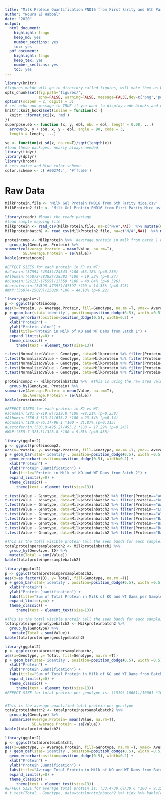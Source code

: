 ```yaml
---
title: "Milk Protein Quantification PND16 from First Parity and 6th Parity Mice"
author: "Noura El Habbal"
date: "2020"
output:
  html_document:
    highlight: tango
    keep_md: yes
    number_sections: yes
    toc: yes
  pdf_document:
    highlight: tango
    keep_tex: yes
    number_sections: yes
    toc: yes
---
```


```r
library(knitr)
#figures makde will go to directory called figures, will make them as both png and pdf files 
opts_chunk$set(fig.path='figures/',
               echo=FALSE, warning=FALSE, message=FALSE,dev=c('png','pdf'))
options(scipen = 2, digits = 3)
# set echo and message to TRUE if you want to display code blocks and code output respectively
knitr::knit_hooks$set(inline = function(x) {
  knitr:::format_sci(x, 'md')
})
superpose.eb <- function (x, y, ebl, ebu = ebl, length = 0.08, ...)
  arrows(x, y + ebu, x, y - ebl, angle = 90, code = 3,
  length = length, ...)
  
se <- function(x) sd(x, na.rm=T)/sqrt(length(x))
#load these packages, nearly always needed
library(tidyr)
library(dplyr)
library(broom)
# sets maize and blue color scheme
color.scheme <- c('#00274c', '#ffcb05')
```

# Raw Data

```r
MilkProtein.file <- 'Milk Gel Protein PND16 from 6th Parity Mice.csv'
MilkProtein2.file <- 'Milk Gel Protein PND16 from First Parity Mice using Licor.csv'
```

```r
library(readr) #loads the readr package
#load sample mapping file
Milkprotein <- read_csv(MilkProtein.file, na=c("N/A",NA))  %>% mutate(Genotype = relevel(as.factor(Genotype), ref="WT"))
Milkproteinbatch2 <- read_csv(MilkProtein2.file, na=c("N/A",NA))  %>% mutate(Genotype = relevel(as.factor(Genotype), ref="WT"))
```


```r
proteincomp <- Milkprotein %>%  #average protein in milk from batch 1 using raw values, gel done by Gregg lab
  group_by(Genotype, Protein) %>%
summarize(Average.Protein = mean(Value, na.rm=T),
        SE.Average.Protein = se(Value))
kable(proteincomp)

#EFFECT SIZES for each protein in KO vs WT:
#aCasein:(37594-24543)/24543 *100 =53.18% (p=0.236)
#Albumin:(45872-38382)/38382 *100 = 19.52% (p=0.27)
#bCasein:(26135-17559)/17559 *100 = 48.84% (p=0.326)
#Lactoferrin:(54190-47397)/47397 *100 = 14.33% (p=0.525)
#WAP:(36074-25020)/25020 *100 = 44.18% (p=0.22)

library(ggplot2)
p <- ggplot(proteincomp,
aes(x=Protein, y= Average.Protein, fill=Genotype, na.rm =T, ymax= Average.Protein + SE.Average.Protein, ymin=Average.Protein - SE.Average.Protein))  
p + geom_bar(stat='identity', position=position_dodge(0.5), width =0.5) +
  geom_errorbar(position=position_dodge(0.5), width=0.2) +
  xlab("Protein") +
  ylab("Protein Value") +
  labs(title="Protein in Milk of KO and WT Dams from Batch 1") +
  expand_limits(y=0) +
  theme_classic() +
     theme(text = element_text(size=13)) 

t.test(NormalizedValue ~ Genotype, data=Milkprotein %>% filter(Protein=="aCasein")) %>% tidy %>% kable(caption="Welch's t-test for effects of maternal genotype on aCasein milk composition")  #0.236
t.test(NormalizedValue ~ Genotype, data=Milkprotein %>% filter(Protein=="bCasein")) %>% tidy %>% kable(caption="Welch's t-test for effects of maternal genotype on bCasein milk composition") #0.326
t.test(NormalizedValue ~ Genotype, data=Milkprotein %>% filter(Protein=="WAP")) %>% tidy %>% kable(caption="Welch's t-test for effects of maternal genotype on WAP milk composition") #0.22
t.test(NormalizedValue ~ Genotype, data=Milkprotein %>% filter(Protein=="Lactoferrin")) %>% tidy %>% kable(caption="Welch's t-test for effects of maternal genotype on Lactoferrin milk composition") #0.525
t.test(NormalizedValue ~ Genotype, data=Milkprotein %>% filter(Protein=="Albumin")) %>% tidy %>% kable(caption="Welch's t-test for effects of maternal genotype on Albumin milk composition") #0.27

```

```r
proteincomp2 <- Milkproteinbatch2 %>%  #this is using the raw area values from the LiCOR machine
  group_by(Genotype, Protein) %>%
summarize(Average.Protein = mean(Value, na.rm=T),
        SE.Average.Protein = se(Value))
kable(proteincomp2)

#EFFECT SIZES for each protein in KO vs WT:
#aCasein:(281.8-219.8)/219.8 *100 =28.21% (p=0.238)
#Albumin:(756.3-613.2)/613.2 *100 = 23.34% (p=0.14)
#bCasein:(120.0-96.1)/96.1 *100 = 24.87% (p=0.315)
#Lactoferrin:(580.8-495.2)/495.2 *100 = 17.29% (p=0.245)
#WAP:(355.7-323.8)/323.8 *100 = 9.85% (p=0.438)

library(ggplot2)
p <- ggplot(proteincomp2,
aes(x=Protein, y= Average.Protein, fill=Genotype, na.rm =T, ymax= Average.Protein + SE.Average.Protein, ymin=Average.Protein - SE.Average.Protein))  
p + geom_bar(stat='identity', position=position_dodge(0.5), width =0.5) +
  geom_errorbar(position=position_dodge(0.5), width=0.2) +
  xlab("Protein") +
  ylab("Protein Quantification") +
  labs(title="Protein in Milk of KO and WT Dams from Batch 2") +
  expand_limits(y=0) +
  theme_classic() +
     theme(text = element_text(size=13)) 

t.test(Value ~ Genotype, data=Milkproteinbatch2 %>% filter(Protein=="aCasein")) %>% tidy %>% kable(caption="Welch's t-test for effects of maternal genotype on aCasein milk composition") #0.238
t.test(Value ~ Genotype, data=Milkproteinbatch2 %>% filter(Protein=="bCasein")) %>% tidy %>% kable(caption="Welch's t-test for effects of maternal genotype on bCasein milk composition") #0.315
t.test(Value ~ Genotype, data=Milkproteinbatch2 %>% filter(Protein=="WAP")) %>% tidy %>% kable(caption="Welch's t-test for effects of maternal genotype on WAP milk composition") #0.438
t.test(Value ~ Genotype, data=Milkproteinbatch2 %>% filter(Protein=="Lactoferrin")) %>% tidy %>% kable(caption="Welch's t-test for effects of maternal genotype on Lactoferrin milk composition") #0.245
t.test(Value ~ Genotype, data=Milkproteinbatch2 %>% filter(Protein=="Albumin")) %>% tidy %>% kable(caption="Welch's t-test for effects of maternal genotype on Albumin milk composition") #0.14
t.test(Value ~ Genotype, data=Milkproteinbatch2 %>% filter(Protein=="Band1")) %>% tidy %>% kable(caption="Welch's t-test for effects of maternal genotype on Albumin milk composition") #0.949
t.test(Value ~ Genotype, data=Milkproteinbatch2 %>% filter(Protein=="Band2")) %>% tidy %>% kable(caption="Welch's t-test for effects of maternal genotype on Albumin milk composition") #0.618
t.test(Value ~ Genotype, data=Milkproteinbatch2 %>% filter(Protein=="Band6")) %>% tidy %>% kable(caption="Welch's t-test for effects of maternal genotype on Albumin milk composition") #0.261
t.test(Value ~ Genotype, data=Milkproteinbatch2 %>% filter(Protein=="Band8")) %>% tidy %>% kable(caption="Welch's t-test for effects of maternal genotype on Albumin milk composition") #0.103
```

```r
#This is the total visible protein (all the seen bands for each sample) per sample in batch 2
totalproteinpersamplebatch2 <- Milkproteinbatch2 %>% 
  group_by(Genotype, ID) %>%
  mutate(Total = sum(Value))
kable(totalproteinpersamplebatch2)

library(ggplot2)
p <- ggplot(totalproteinpersamplebatch2,
aes(x=as.factor(ID), y= Total, fill=Genotype, na.rm =T))
p + geom_bar(stat='identity', position=position_dodge(0.5), width =0.5) +
  xlab("Protein") +
  ylab("Protein Quantification") +
  labs(title="Sum of Total Protein in Milk of KO and WT Dams per Sample from Batch 2") +
  expand_limits(y=0) +
  theme_classic() +
     theme(text = element_text(size=13)) 

#This is the total visible protein (all the seen bands for each sample) per genotype in batch 2
totalproteinpergenotypebatch2 <- Milkproteinbatch2 %>% 
  group_by(Genotype) %>%
   mutate(Total = sum(Value))
kable(totalproteinpergenotypebatch2)

library(ggplot2)
p <- ggplot(totalproteinpersamplebatch2,
aes(x=Genotype, y= Total, fill=Genotype, na.rm =T))
p + geom_bar(stat='identity', position=position_dodge(0.5), width =0.5) +
  xlab("Protein") +
  ylab("Protein Quantification") +
  labs(title="Sum of Total Protein in Milk of KO and WT Dams from Batch 2") +
  expand_limits(y=0) +
  theme_classic() +
     theme(text = element_text(size=13)) 
#EFFECT SIZE for total protein per genotype is: (15193-10661)/10661 *100 = 42.5%


#This is the average quantified total protein per genotype
totalproteinbatch2 <- totalproteinpersamplebatch2 %>%
  group_by(Genotype) %>%
  summarize(Average.Protein= mean(Value, na.rm=T),
            SE.Average.Protein = se(Value))
kable(totalproteinbatch2)

library(ggplot2)
p <- ggplot(totalproteinbatch2,
aes(x=Genotype, y= Average.Protein, fill=Genotype, na.rm =T, ymax= Average.Protein + SE.Average.Protein, ymin=Average.Protein - SE.Average.Protein))  
p + geom_bar(stat='identity', position=position_dodge(0.5), width =0.5) +
  geom_errorbar(position=position_dodge(0.5), width=0.2) +
  xlab("Protein") +
  ylab("Protein Quantification") +
  labs(title="Average Total Protein in Milk of KO and WT Dams from Batch 2") +
  expand_limits(y=0) +
  theme_classic() +
     theme(text = element_text(size=13)) 
#EFFECT SIZE for average total protein is: (33.4-30.6)/30.6 *100 = 9.15%
# t.test(Total ~ Genotype, data=totalproteinbatch2 %>% tidy %>% kable(caption="Welch's t-test for effects of maternal genotype on total milk protein"))
```

